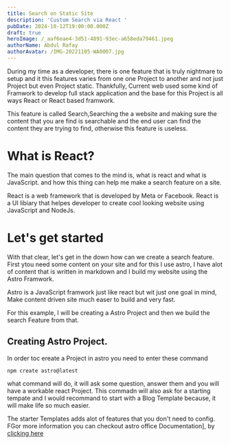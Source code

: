 ```yaml
---
title: Search on Static Site
description: 'Custom Search via React '
pubDate: 2024-10-12T19:00:00.000Z
draft: true
heroImage: /_aaf6eae4-3d51-4891-93ec-a658eda79461.jpeg
authorName: Abdul Rafay
authorAvatar: /IMG-20221105-WA0007.jpg
---
```


During my time as a developer, there is one feature that is truly nightmare to setup and it this features varies from one one Project to another and not just Project but even Project static.
Thankfully, Current web used some kind of Framwork to develop full stack application and the base for this Project is all ways React or React based framwork.

This feature is called Search,Searching the a website and making sure the content that you are find is searchable and the end user can find the content they are trying to find, otherwise this feature is useless.

# What is React?

The main question that comes to the mind is, what is react and what is JavaScript. and how this thing can help me make a search feature on a site.

React is a web framework that is developed by Meta or Facebook. React is a UI libiary that helpes developer to create cool looking website using JavaScript and NodeJs.

# Let's get started

With that clear, let's get in the down how can we create a search feature. First ytou need some content on your site and for this I use astro, I have alot of content that is written in markdown and I build my website using the Astro Framwork.

Astro is a JavaScript framwork just like react but wit just one goal in mind, Make content driven site much easer to build and very fast.

For this example, I will be creating a Astro Project and then we build the search Feature from that.

## Creating Astro Project.

In order toc ereate a Project in astro you need to enter these command

```astro
npm create astro@latest
```

what command will do, it will ask some question, answer them and you will have a workable react Project.
This commadn will also ask for a starting tempate and I would recommand to start with a Blog Template because, it will make life so much easier.

The starter Templates adds alot of features that you don't need to config. FGor more information you can checkout astro office Documentation], by [clicking here](https://docs.astro.build/en/tutorial/1-setup/2/)
